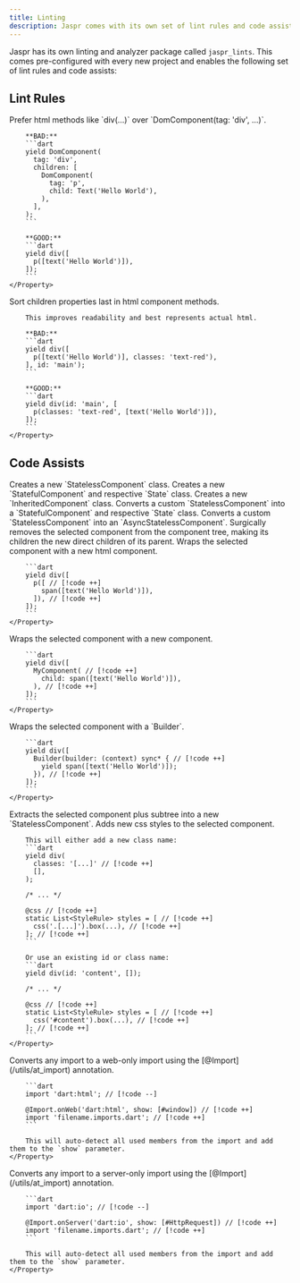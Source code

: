 ```yaml
---
title: Linting
description: Jaspr comes with its own set of lint rules and code assists.
---
```


Jaspr has its own linting and analyzer package called `jaspr_lints`. This comes pre-configured
with every new project and enables the following set of lint rules and code assists:

## Lint Rules

<Card>
    <Property name="prefer_html_methods" type="Fix available">
        Prefer html methods like `div(...)` over `DomComponent(tag: 'div', ...)`.

        **BAD:**
        ```dart
        yield DomComponent(
          tag: 'div',
          children: [
            DomComponent(
              tag: 'p',
              child: Text('Hello World'),
            ),
          ],
        );
        ```

        **GOOD:**
        ```dart
        yield div([
          p([text('Hello World')]),
        ]);
        ```
    </Property>
</Card>

<Card>
    <Property name="sort_children_properties_last" type="Fix available">
        Sort children properties last in html component methods.

        This improves readability and best represents actual html.

        **BAD:**
        ```dart
        yield div([
          p([text('Hello World')], classes: 'text-red'),
        ], id: 'main');
        ```

        **GOOD:**
        ```dart
        yield div(id: 'main', [
          p(classes: 'text-red', [text('Hello World')]),
        ]);
        ```
    </Property>
</Card>

## Code Assists

<Card>
    <Property name="Create StatelessComponent" type="Top level">
        Creates a new `StatelessComponent` class.
    </Property>
</Card>

<Card>
    <Property name="Create StatefulComponent" type="Top level">
        Creates a new `StatefulComponent` and respective `State` class.
    </Property>
</Card>

<Card>
    <Property name="Create InheritedComponent" type="Top level">
        Creates a new `InheritedComponent` class.
    </Property>
</Card>

<Card>
    <Property name="Convert to StatefulComponent" type="Class level">
        Converts a custom `StatelessComponent` into a `StatefulComponent` and respective `State` class.
    </Property>
</Card>

<Card>
    <Property name="Convert to AsyncStatelessComponent" type="Class level">
        Converts a custom `StatelessComponent` into an `AsyncStatelessComponent`.
    </Property>
</Card>

<Card>
    <Property name="Remove this component" type="Component tree level">
        Surgically removes the selected component from the component tree, making its
        children the new direct children of its parent.
    </Property>
</Card>

<Card>
    <Property name="Wrap with html..." type="Component tree level">
        Wraps the selected component with a new html component.

        ```dart
        yield div([
          p([ // [!code ++]
            span([text('Hello World')]),
          ]), // [!code ++]
        ]);
        ```
    </Property>
</Card>

<Card>
    <Property name="Wrap with component..." type="Component tree level">
        Wraps the selected component with a new component.

        ```dart
        yield div([
          MyComponent( // [!code ++]
            child: span([text('Hello World')]),
          ), // [!code ++]
        ]);
        ```
    </Property>
</Card>

<Card>
    <Property name="Wrap with Builder" type="Component tree level">
        Wraps the selected component with a `Builder`.

        ```dart
        yield div([
          Builder(builder: (context) sync* { // [!code ++]
            yield span([text('Hello World')]);
          }), // [!code ++]
        ]);
        ```
    </Property>
</Card>

<Card>
    <Property name="Extract component" type="Component tree level">
        Extracts the selected component plus subtree into a new `StatelessComponent`.
    </Property>
</Card>

<Card>
    <Property name="Add styles" type="Component tree level">
        Adds new css styles to the selected component.

        This will either add a new class name:
        ```dart
        yield div(
          classes: '[...]' // [!code ++]
          [],
        );

        /* ... */

        @css // [!code ++]
        static List<StyleRule> styles = [ // [!code ++]
          css('.[...]').box(...), // [!code ++]
        ]; // [!code ++]
        ```

        Or use an existing id or class name:
        ```dart
        yield div(id: 'content', []);

        /* ... */

        @css // [!code ++]
        static List<StyleRule> styles = [ // [!code ++]
          css('#content').box(...), // [!code ++]
        ]; // [!code ++]
        ```
    </Property>
</Card>

<Card>
    <Property name="Convert to web-only import" type="Directive level">
        Converts any import to a web-only import using the [@Import](/utils/at_import) annotation.

        ```dart
        import 'dart:html'; // [!code --]

        @Import.onWeb('dart:html', show: [#window]) // [!code ++]
        import 'filename.imports.dart'; // [!code ++]
        ```

        This will auto-detect all used members from the import and add them to the `show` parameter.
    </Property>
</Card>

<Card>
    <Property name="Convert to server-only import">
        Converts any import to a server-only import using the [@Import](/utils/at_import) annotation.

        ```dart
        import 'dart:io'; // [!code --]

        @Import.onServer('dart:io', show: [#HttpRequest]) // [!code ++]
        import 'filename.imports.dart'; // [!code ++]
        ```

        This will auto-detect all used members from the import and add them to the `show` parameter.
    </Property>
</Card>

